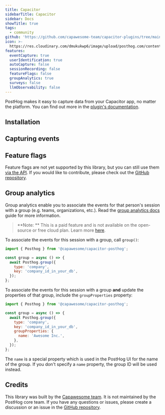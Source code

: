 ```yaml
---
title: Capacitor
sidebarTitle: Capacitor
sidebar: Docs
showTitle: true
tags:
  - community
github: 'https://github.com/capawesome-team/capacitor-plugins/tree/main/packages/posthog'
icon: >-
  https://res.cloudinary.com/dmukukwp6/image/upload/posthog.com/contents/images/docs/integrate/capacitor.svg
features:
  eventCapture: true
  userIdentification: true
  autoCapture: false
  sessionRecording: false
  featureFlags: false
  groupAnalytics: true
  surveys: false
  llmObservability: false
---
```


PostHog makes it easy to capture data from your Capacitor app, no matter the platform. You can find out more in the [plugin's documentation](https://capawesome.io/plugins/posthog/).


## Installation


<CapacitorInstall />

## Capturing events


<CapacitorSendEvents />

## Feature flags


<FeatureFlagsLibsIntro />

Feature flags are not yet supported by this library, but you can still use them [via the API](/docs/api/flags). If you would like to contribute, please check out the [GitHub repository](https://github.com/capawesome-team/capacitor-plugins/tree/main/packages/posthog).

## Group analytics

Group analytics enable you to associate the events for that person's session with a group (e.g. teams, organizations, etc.). Read the [group analytics docs](/docs/product-analytics/group-analytics) guide for more information.

> **Note: ** This is a paid feature and is not available on the open-source or free cloud plan. Learn more [here](/pricing).

To associate the events for this session with a group, call `group()`:

```js
import { Posthog } from '@capawesome/capacitor-posthog';

const group = async () => {
  await Posthog.group({
    type: 'company',
    key: 'company_id_in_your_db',
  });
};
```

To associate the events for this session with a group **and** update the properties of that group, include the `groupProperties` property:

```js
import { Posthog } from '@capawesome/capacitor-posthog';

const group = async () => {
  await Posthog.group({
    type: 'company',
    key: 'company_id_in_your_db',
    groupProperties: {
      name: 'Awesome Inc.',
    },
  });
};
```

The `name` is a special property which is used in the PostHog UI for the name of the group. If you don't specify a `name` property, the group ID will be used instead.

## Credits

This library was built by the [Capawesome team](https://capawesome.io/). It is not maintained by the PostHog core team. If you have any questions or issues, please create a discussion or an issue in the [GitHub repository](https://github.com/capawesome-team/capacitor-plugins).